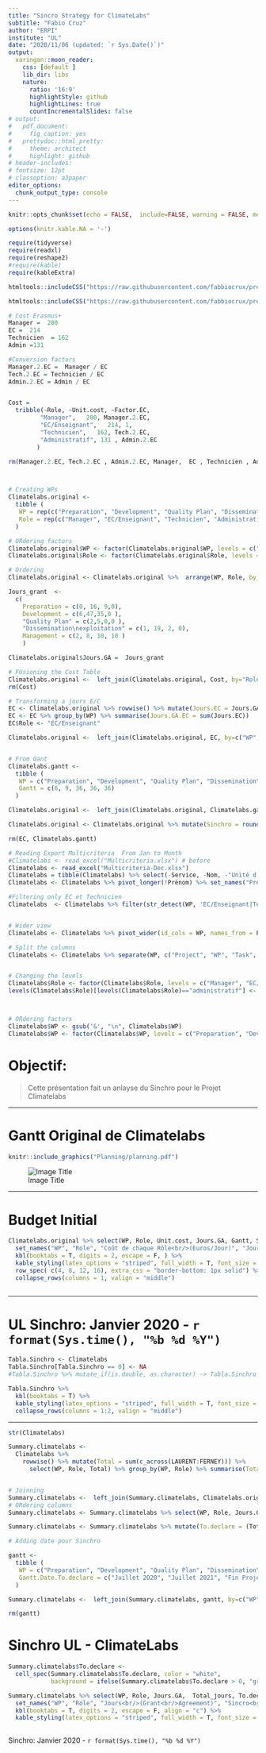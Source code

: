 ```yaml
---
title: "Sincro Strategy for ClimateLabs"
subtitle: "Fabio Cruz"
author: "ERPI"
institute: "UL"
date: "2020/11/06 (updated: `r Sys.Date()`)"
output:
  xaringan::moon_reader:
    css: [default ]
    lib_dir: libs
    nature:
      ratio: '16:9'
      highlightStyle: github
      highlightLines: true
      countIncrementalSlides: false
# output:      
#   pdf_document:
#     fig_caption: yes
#   prettydoc::html_pretty:
#     theme: architect
#     highlight: github
# header-includes:
# fontsize: 12pt
# classoption: a3paper 
editor_options: 
  chunk_output_type: console
---
```


```r
knitr::opts_chunk$set(echo = FALSE,  include=FALSE, warning = FALSE, message = FALSE)

options(knitr.kable.NA = '-')

require(tidyverse)
require(readxl)
require(reshape2)
#require(kable)
require(kableExtra)


```

```r

htmltools::includeCSS("https://raw.githubusercontent.com/fabbiocrux/presentaciones/gh-pages/Assets-global/css/Fabio.css")

htmltools::includeCSS("https://raw.githubusercontent.com/fabbiocrux/presentaciones/gh-pages/Assets-global/css/Fabio-fonts.css")
```




```r

# Cost Erasmus+
Manager =  280
EC =  214
Technicien  = 162
Admin =131

#Conversion factors
Manager.2.EC =  Manager / EC
Tech.2.EC = Technicien / EC
Admin.2.EC = Admin / EC


Cost =
  tribble(~Role, ~Unit.cost, ~Factor.EC,
         "Manager",   280, Manager.2.EC, 
         "EC/Enseignant",   214, 1,
         "Technicien",   162, Tech.2.EC,
         "Administratif", 131 , Admin.2.EC
        )

rm(Manager.2.EC, Tech.2.EC , Admin.2.EC, Manager,  EC , Technicien , Admin)



# Creating WPs
Climatelabs.original <- 
  tibble (
   WP = rep(c("Preparation", "Development", "Quality Plan", "Dissemination\nexploitation", "Management"), 4),
   Role = rep(c("Manager", "EC/Enseignant", "Technicien", "Administratif"), 5)
  ) 

# ORdering factors
Climatelabs.original$WP <- factor(Climatelabs.original$WP, levels = c("Preparation", "Development", "Quality Plan", "Dissemination\nexploitation", "Management"))
Climatelabs.original$Role <- factor(Climatelabs.original$Role, levels = c("Manager", "EC/Enseignant", "Technicien", "Administratif"))

# Ordering
Climatelabs.original <- Climatelabs.original %>%  arrange(WP, Role, by_group = TRUE)

Jours_grant  <- 
  c(
    Preparation = c(0, 16, 9,0),
    Development = c(6,47,35,0 ), 
    "Quality Plan" = c(2,5,0,0 ), 
    "Dissemination\nexploitation" = c(1, 19, 2, 0), 
    Management = c(2, 8, 10, 10 ) 
    ) 

Climatelabs.original$Jours.GA =  Jours_grant

# FUsioning the Cost Table
Climatelabs.original <-  left_join(Climatelabs.original, Cost, by="Role")
rm(Cost)

# Transforming a jours E/C
EC <- Climatelabs.original %>% rowwise() %>% mutate(Jours.EC = Jours.GA * Factor.EC)
EC <- EC %>% group_by(WP) %>% summarise(Jours.GA.EC = sum(Jours.EC))
EC$Role <- "EC/Enseignant"

Climatelabs.original <-  left_join(Climatelabs.original, EC, by=c("WP", "Role"))


# From Gant
Climatelabs.gantt <-
  tibble (
   WP = c("Preparation", "Development", "Quality Plan", "Dissemination\nexploitation", "Management"),
   Gantt = c(6, 9, 36, 36, 36)
  )

Climatelabs.original <-  left_join(Climatelabs.original, Climatelabs.gantt, by=c("WP"))

Climatelabs.original <- Climatelabs.original %>% mutate(Sinchro = round( Jours.GA / Gantt, 2)) 

rm(EC, Climatelabs.gantt)


```


```r

# Reading Export Multicriteria  From Jan to Month
#Climatelabs <- read_excel("Multicriteria.xlsx") # before
Climatelabs <- read_excel("Multicriteria-Dec.xlsx") 
Climatelabs = tibble(Climatelabs) %>% select(-Service, -Nom, -"Unité d'export")
Climatelabs <- Climatelabs %>% pivot_longer(!Prénom) %>% set_names("Prenom", "WP", "Jours")

#Filtering only EC et Technicien
Climatelabs  <- Climatelabs %>% filter(str_detect(WP, 'EC/Enseignant|Technicien|administratif'))


# Wider view
Climatelabs <- Climatelabs %>% pivot_wider(id_cols = WP, names_from = Prenom, values_from = Jours)

# Split the columns
Climatelabs <- Climatelabs %>% separate(WP, c("Project", "WP", "Task", "Role"),sep = " / ") %>% select(-Project)


# Changing the levels
Climatelabs$Role <- factor(Climatelabs$Role, levels = c("Manager", "EC/Enseignant", "Technicien", "administratif"))
levels(Climatelabs$Role)[levels(Climatelabs$Role)=="administratif"] <- "Administratif"



# ORdering factors
Climatelabs$WP <- gsub('&', "\n", Climatelabs$WP)
Climatelabs$WP <- factor(Climatelabs$WP, levels = c("Preparation", "Development", "Quality Plan", "Dissemination\nexploitation", "Management"))

```



# Objectif:

> Cette présentation fait un anlayse du Sinchro pour le Projet Climatelabs


---

# Gantt Original de Climatelabs

```r
knitr::include_graphics("Planning/planning.pdf")
```

![Image Title](Planning/planning.jpg)


---

# Budget Initial


```r

Climatelabs.original %>% select(WP, Role, Unit.cost, Jours.GA, Gantt, Sinchro) %>% 
  set_names("WP", "Role", "Coût de chaque Rôle<br/>(Euros/Jour)", "Jours<br/>(G.A.)", "Jours<br/>(Equivalent EC)", "Gannt<br/>(Mois per WP)") %>% 
  kbl(booktabs = T, digits = 2, escape = F, ) %>% 
  kable_styling(latex_options = "striped", full_width = T, font_size = 12) %>% 
  row_spec( c(4, 8, 12, 16), extra_css = "border-bottom: 1px solid") %>% 
  collapse_rows(columns = 1, valign = "middle") 
  

```




---

# UL Sinchro: Janvier 2020 - `r format(Sys.time(), "%b %d %Y")`

```r
Tabla.Sinchro <- Climatelabs
Tabla.Sinchro[Tabla.Sinchro == 0] <- NA
#Tabla.Sinchro %>% mutate_if(is.double, as.character) -> Tabla.Sinchro

Tabla.Sinchro %>% 
  kbl(booktabs = T) %>% 
  kable_styling(latex_options = "striped", full_width = T, font_size = 9) %>% 
  collapse_rows(columns = 1:2, valign = "middle") 

```


---

```r
str(Climatelabs)

Summary.climatelabs <-   
  Climatelabs %>%  
    rowwise() %>% mutate(Total = sum(c_across(LAURENT:FERNEY))) %>% 
      select(WP, Role, Total) %>% group_by(WP, Role) %>% summarise(Total_jours = sum(Total)) 


# Joinning 
Summary.climatelabs <-  left_join(Summary.climatelabs, Climatelabs.original, by=c("WP", "Role"))
# ORdering columns
Summary.climatelabs <- Summary.climatelabs %>% select(WP, Role, Jours.GA, Total_jours)

Summary.climatelabs <- Summary.climatelabs %>% mutate(To.declare = (Total_jours - Jours.GA)*(-1))

# Adding date pour Sinchro

gantt <-
  tibble (
   WP = c("Preparation", "Development", "Quality Plan", "Dissemination\nexploitation", "Management"),
   Gantt.Date.To.declare = c("Juillet 2O20", "Juillet 2021", "Fin Projet", "Fin Projet", "Fin Projet")
  )

Summary.climatelabs <-  left_join(Summary.climatelabs, gantt, by=c("WP"))

rm(gantt)
```


# Sinchro UL - ClimateLabs

```r

Summary.climatelabs$To.declare <-  
  cell_spec(Summary.climatelabs$To.declare, color = "white",
            background = ifelse(Summary.climatelabs$To.declare > 0, "green", "red"))

Summary.climatelabs %>% select(WP, Role, Jours.GA,  Total_jours, To.declare, Gantt.Date.To.declare) %>% 
  set_names("WP", "Role", "Jours<br/>(Grant<br/>Agreement)", "Sincro<br/>Déclarés", "Jours<br/> a Déclarer", "Finalization<br/>WP") %>% 
  kbl(booktabs = T, digits = 2, escape = F, align = "c") %>% 
  kable_styling(latex_options = "striped", full_width = T, font_size = 15)
  

```


Sinchro: Janvier 2020 - `r format(Sys.time(), "%b %d %Y")`
